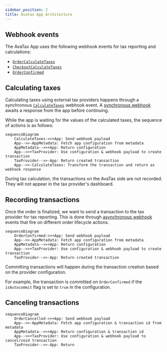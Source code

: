 ```yaml
---
sidebar_position: 2
title: Avatax App Architecture
---
```


## Webhook events

The AvaTax App uses the following webhook events for tax reporting and calculations:

- [`OrderCalculateTaxes`](api-reference/taxes/objects/calculate-taxes.mdx)
- [`CheckoutCalculateTaxes`](api-reference/taxes/objects/calculate-taxes.mdx)
- [`OrderConfirmed`](api-reference/orders/objects/order-confirmed.mdx)

## Calculating taxes

Calculating taxes using external tax providers happens through a synchronous [`CalculateTaxes`](api-reference/taxes/objects/calculate-taxes.mdx) webhook event. A [synchronous webhook](developer/extending/webhooks/synchronous-events/overview.mdx) awaits a response from the app before continuing.

While the app is waiting for the values of the calculated taxes, the sequence of actions is as follows:

```mermaid
sequenceDiagram
    CalculateTaxes->>+App: Send webhook payload
    App-->>-AppMetadata: Fetch app configuration from metadata
    AppMetadata-->>+App: Return configuration
    App-->>+TaxProvider: Use configuration & webhook payload to create transaction
    TaxProvider-->>-App: Return created transaction
    App-->>-CalculateTaxes: Transform the transaction and return as webhook response
```

During tax calculation, the transactions on the AvaTax side are not recorded. They will not appear in the tax provider's dashboard.

## Recording transactions

Once the order is finalized, we want to send a transaction to the tax provider for tax reporting. This is done through [asynchronous webhook](developer/extending/webhooks/asynchronous-events.mdx) events that fire on different order lifecycle actions.

```mermaid
sequenceDiagram
    OrderConfirmed->>+App: Send webhook payload
    App-->>-AppMetadata: Fetch app configuration from metadata
    AppMetadata-->>+App: Return configuration
    App-->>+TaxProvider: Use configuration & webhook payload to create transaction
    TaxProvider-->>-App: Return created transaction
```

Committing transactions will happen during the transaction creation based on the provider configuration.

For example, the transaction is committed on `OrderConfirmed` if the `isAutocommit` flag is set to `true` in the configuration.

## Canceling transactions

```mermaid
sequenceDiagram
    OrderCancelled->>+App: Send webhook payload
    App-->>-AppMetadata: Fetch app configuration & transaction id from metadata
    AppMetadata-->>+App: Return configuration & transaction id
    App-->>+TaxProvider: Use configuration & webhook payload to cancel/void transaction
    TaxProvider-->>-App: Return
```
